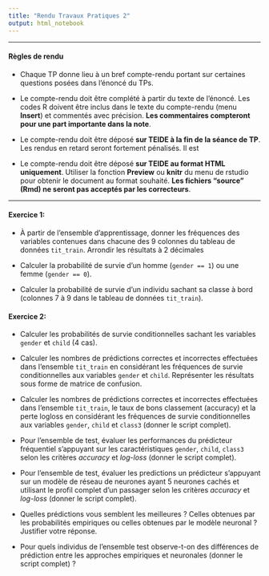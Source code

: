 ```yaml
---
title: "Rendu Travaux Pratiques 2"
output: html_notebook
---
```


** **

#### Règles de rendu

* Chaque TP donne lieu à un bref compte-rendu portant sur certaines questions posées dans l'énoncé du TPs.

* Le compte-rendu doit être complété à partir du texte de l'énoncé. Les codes R doivent être inclus dans le texte du compte-rendu (menu **Insert**) et commentés avec précision. **Les commentaires compteront pour une part importante dans la note**.

* Le compte-rendu doit être déposé **sur TEIDE à la fin de la séance de TP**. Les rendus en retard seront fortement pénalisés. Il est 

* Le compte-rendu doit être déposé **sur TEIDE au format HTML uniquement**. Utiliser la fonction **Preview** ou **knitr** du menu de rstudio pour obtenir le document au format souhaité. **Les fichiers "source" (Rmd) ne seront pas acceptés par les correcteurs**.


** **


#### Exercice 1:  

*  À partir de l'ensemble d'apprentissage, donner les fréquences des variables contenues dans chacune des 9 colonnes du tableau de données `tit_train`.  Arrondir les résultats à 2 décimales

* Calculer la probabilité de survie d'un homme (`gender == 1`) ou une femme (`gender == 0`).

* Calculer la probabilité de survie d'un individu sachant sa classe à bord (colonnes 7 à 9 dans le tableau de données `tit_train`).

#### Exercice 2: 

* Calculer les probabilités de survie conditionnelles sachant les variables `gender` et `child` (4 cas).

* Calculer les nombres de prédictions correctes et incorrectes effectuées dans l'ensemble `tit_train` en considérant les fréquences de survie conditionnelles aux variables `gender` et `child`. Représenter les résultats sous forme de matrice de confusion.

* Calculer  les nombres de prédictions correctes et incorrectes effectuées dans l'ensemble `tit_train`, le taux de bons classement (accuracy) et la perte logloss en considérant les fréquences de survie conditionnelles aux variables `gender`, `child` et `class3`  (donner le script complet).

* Pour l'ensemble de test, évaluer les performances du prédicteur fréquentiel s'appuyant sur les caractéristiques `gender`, `child`, `class3` selon les critères *accuracy* et *log-loss*  (donner le script complet).

* Pour l'ensemble de test, évaluer les predictions un prédicteur s'appuyant sur un modèle de réseau de neurones ayant 5 neurones cachés et utilisant le profil complet d'un passager  selon les critères *accuracy* et *log-loss*  (donner le script complet).

* Quelles prédictions vous semblent les meilleures ? Celles obtenues par les probabilités empiriques ou celles obtenues par le modèle neuronal ? Justifier votre réponse. 

* Pour quels individus de l'ensemble test observe-t-on des différences de prédiction entre les approches empiriques et neuronales (donner le script complet) ? 




